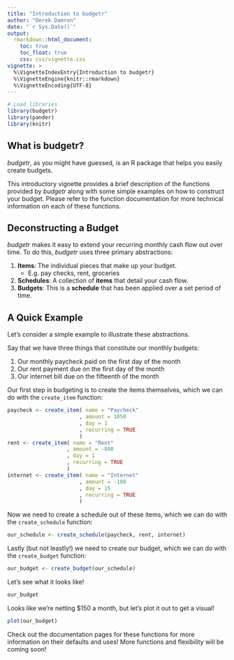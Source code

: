 ```yaml
---
title: "Introduction to budgetr"
author: "Derek Damron"
date: "`r Sys.Date()`"
output:
  rmarkdown::html_document:
    toc: true
    toc_float: true
    css: css/vignette.css
vignette: >
  %\VignetteIndexEntry{Introduction to budgetr}
  %\VignetteEngine{knitr::rmarkdown}
  %\VignetteEncoding{UTF-8}
---
```


```r
# Load libraries
library(budgetr)
library(pander)
library(knitr)
```

## What is budgetr?

*budgetr*, as you might have guessed, is an R package that helps you easily create budgets.

This introductory vignette provides a brief description of the functions provided by *budgetr* along with some simple examples on how to construct your budget.  Please refer to the function documentation for more technical information on each of these functions.

## Deconstructing a Budget

*budgetr* makes it easy to extend your recurring monthly cash flow out over time.  To do this, *budgetr* uses three primary abstractions:

1. **Items**: The individual pieces that make up your budget.
    - E.g. pay checks, rent, groceries
2. **Schedules**: A collection of **items** that detail your cash flow.
3. **Budgets**: This is a **schedule** that has been applied over a set period of time.

## A Quick Example

Let's consider a simple example to illustrate these abstractions.

Say that we have three things that constitute our monthly budgets:

1. Our monthly paycheck paid on the first day of the month
2. Our rent payment due on the first day of the month
3. Our internet bill due on the fifteenth of the month

Our first step in budgeting is to create the items themselves, which we can do with the `create_item` function:

```r
paycheck <- create_item( name = "Paycheck"
                       , amount = 1050
                       , day = 1
                       , recurring = TRUE
                       )
rent <- create_item( name = "Rent"
                   , amount = -800
                   , day = 1
                   , recurring = TRUE
                   )
internet <- create_item( name = "Internet"
                       , amount = -100
                       , day = 15
                       , recurring = TRUE
                       )
```

Now we need to create a schedule out of these items, which we can do with the `create_schedule` function:

```r
our_schedule <- create_schedule(paycheck, rent, internet)
```

Lastly (but not leastly!) we need to create our budget, which we can do with the `create_budget` function:

```r
our_budget <- create_budget(our_schedule)
```

Let's see what it looks like!

```r
our_budget
```

Looks like we're netting $150 a month, but let's plot it out to get a visual!

```r
plot(our_budget)
```

Check out the documentation pages for these functions for more information on their defaults and uses!  More functions and flexibility will be coming soon!
